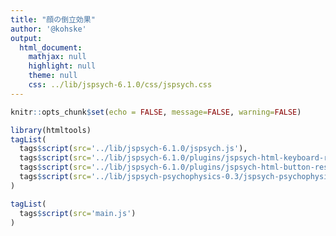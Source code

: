 ```yaml
---
title: "顔の倒立効果"
author: '@kohske'
output:
  html_document:
    mathjax: null
    highlight: null
    theme: null
    css: ../lib/jspsych-6.1.0/css/jspsych.css
---
```


```r
knitr::opts_chunk$set(echo = FALSE, message=FALSE, warning=FALSE)
```

```r
library(htmltools)
tagList(
  tags$script(src='../lib/jspsych-6.1.0/jspsych.js'),
  tags$script(src='../lib/jspsych-6.1.0/plugins/jspsych-html-keyboard-response.js'),
  tags$script(src='../lib/jspsych-6.1.0/plugins/jspsych-html-button-response.js'),
  tags$script(src='../lib/jspsych-psychophysics-0.3/jspsych-psychophysics.js')
)
```

<script>
var exp_type = "s";

var upfaces_images = ["p_image00097.jpg", "p_image00098.jpg", "p_image00099.jpg", "p_image00100.jpg", "p_image00101.jpg", "p_image00102.jpg", "p_image00103.jpg", "p_image00104.jpg"];

var invfaces_images = ["i_p_image00105.jpg", "i_p_image00106.jpg", "i_p_image00107.jpg", "i_p_image00108.jpg", "i_p_image00109.jpg", "i_p_image00110.jpg", "i_p_image00111.jpg", "i_p_image00112.jpg"];
</script>

```r
tagList(
  tags$script(src='main.js')
)
```
